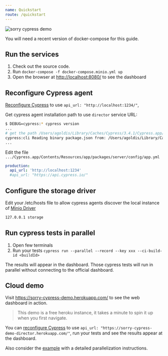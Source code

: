 ```yaml
---
name: Quickstart
route: /quickstart
---
```


<img src="public/demo.gif" alt="sorry cypress demo" />

You will need a recent version of docker-compose for this guide.

## Run the services

1. Check out the source code.
2. Run `docker-compose -f docker-compose.minio.yml up`
3. Open the browser at [http://localhost:8080/](http://localhost:8080/) to see the dashboard

## Reconfigure Cypress agent

[Reconfigure Cypress](/cypress-agent#cypress-agent-configuration) to use `api_url: "http://localhost:1234/"`,

Get cypress agent installation path to use `director` service URL:

```sh
$ DEBUG=cypress:* cypress version
...
# get the path /Users/agoldis/Library/Caches/Cypress/3.4.1/Cypress.app/Contents/Resources/app/package.json
cypress:cli Reading binary package.json from: /Users/agoldis/Library/Caches/Cypress/3.4.1/Cypress.app/Contents/Resources/app/package.json
...
```

Edit the file `.../Cypress.app/Contents/Resources/app/packages/server/config/app.yml`

```yml
production:
  api_url: 'http://localhost:1234'
  #api_url: "https://api.cypress.io/"
```

## Configure the storage driver

Edit your /etc/hosts file to allow cypress agents discover the local instance of [Minio Driver](/director/storage#minio-driver)

```sh
127.0.0.1 storage
```

## Run cypress tests in parallel

1. Open few terminals
2. Run your tests `cypress run --parallel --record --key xxx --ci-build-id <buildId>`

The results will appear in the dashboard. Those cypress tests will run in parallel without connecting to the official dashboard.

## Cloud demo

Visit https://sorry-cypress-demo.herokuapp.com/ to see the web dashboard in action.

> This demo is a free heroku instance, it takes a minute to spin it up when you first navigate.

You can [reconfigure Cypress](/cypress-agent#cypress-agent-configuration) to use `api_url: "https://sorry-cypress-demo-director.herokuapp.com/"`, run your tests and see the results appear at the dashboard.

Also consider the [example](https://github.com/agoldis/sorry-cypress/tree/master/example) with a detailed parallelization instructions.
